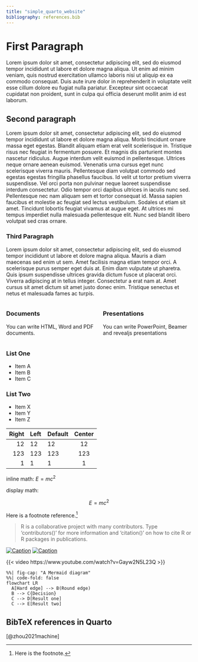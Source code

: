 ```yaml
---
title: "simple_quarto_website"
bibliography: references.bib
---
```


# First Paragraph
Lorem ipsum dolor sit amet, consectetur adipiscing elit, sed do eiusmod tempor incididunt ut labore et dolore magna aliqua. Ut enim ad minim veniam, quis nostrud exercitation ullamco laboris nisi ut aliquip ex ea commodo consequat. Duis aute irure dolor in reprehenderit in voluptate velit esse cillum dolore eu fugiat nulla pariatur. Excepteur sint occaecat cupidatat non proident, sunt in culpa qui officia deserunt mollit anim id est laborum.

## Second paragraph
Lorem ipsum dolor sit amet, consectetur adipiscing elit, sed do eiusmod tempor incididunt ut labore et dolore magna aliqua. Morbi tincidunt ornare massa eget egestas. Blandit aliquam etiam erat velit scelerisque in. Tristique risus nec feugiat in fermentum posuere. Et magnis dis parturient montes nascetur ridiculus. Augue interdum velit euismod in pellentesque. Ultrices neque ornare aenean euismod. Venenatis urna cursus eget nunc scelerisque viverra mauris. Pellentesque diam volutpat commodo sed egestas egestas fringilla phasellus faucibus. Id velit ut tortor pretium viverra suspendisse. Vel orci porta non pulvinar neque laoreet suspendisse interdum consectetur. Odio tempor orci dapibus ultrices in iaculis nunc sed. Pellentesque nec nam aliquam sem et tortor consequat id. Massa sapien faucibus et molestie ac feugiat sed lectus vestibulum. Sodales ut etiam sit amet. Tincidunt lobortis feugiat vivamus at augue eget. At ultrices mi tempus imperdiet nulla malesuada pellentesque elit. Nunc sed blandit libero volutpat sed cras ornare.

### Third Paragraph
Lorem ipsum dolor sit amet, consectetur adipiscing elit, sed do eiusmod tempor incididunt ut labore et dolore magna aliqua. Mauris a diam maecenas sed enim ut sem. Amet facilisis magna etiam tempor orci. A scelerisque purus semper eget duis at. Enim diam vulputate ut pharetra. Quis ipsum suspendisse ultrices gravida dictum fusce ut placerat orci. Viverra adipiscing at in tellus integer. Consectetur a erat nam at. Amet cursus sit amet dictum sit amet justo donec enim. Tristique senectus et netus et malesuada fames ac turpis.

:::: {.columns}
::: {.column width="50%"}
### Documents

You can write HTML, Word and PDF documents. 
:::

::: {.column width="50%"}
### Presentations

You can write PowerPoint, Beamer and revealjs presentations

:::
::::

::: {layout-ncol=2}
### List One

- Item A
- Item B
- Item C

### List Two

- Item X
- Item Y
- Item Z
:::

| Right | Left | Default | Center |
|------:|:-----|---------|:------:|
|   12  |  12  |    12   |    12  |
|  123  |  123 |   123   |   123  |
|    1  |    1 |     1   |     1  |

inline math: $E = mc^{2}$

display math:

$$E = mc^{2}$$

Here is a footnote reference.[^1] 

[^1]: Here is the footnote.

> R is a collaborative project with many contributors.
Type 'contributors()' for more information and
'citation()' on how to cite R or R packages in publications.

[![Caption](GU1.jpg)](https://quarto.org)
[![Caption](GU2.jpg)](https://quarto.org)

{{< video https://www.youtube.com/watch?v=Gayw2N5L23Q >}}

```mermaid
%%| fig-cap: "A Mermaid diagram"
%%| code-fold: false
flowchart LR
  A[Hard edge] --> B(Round edge)
  B --> C{Decision}
  C --> D[Result one]
  C --> E[Result two]
```

## BibTeX references in Quarto
[@zhou2021machine] 